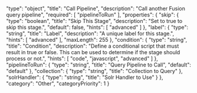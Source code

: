   "type": "object",
  "title": "Call Pipeline",
  "description": "Call another Fusion query pipeline",
  "required": [
    "pipelineToRun"
  ],
  "properties": {
    "skip": {
      "type": "boolean",
      "title": "Skip This Stage",
      "description": "Set to true to skip this stage.",
      "default": false,
      "hints": [
        "advanced"
      ]
    },
    "label": {
      "type": "string",
      "title": "Label",
      "description": "A unique label for this stage.",
      "hints": [
        "advanced"
      ],
      "maxLength": 255
    },
    "condition": {
      "type": "string",
      "title": "Condition",
      "description": "Define a conditional script that must result in true or false. This can be used to determine if the stage should process or not.",
      "hints": [
        "code",
        "javascript",
        "advanced"
      ]
    },
    "pipelineToRun": {
      "type": "string",
      "title": "Query Pipeline to Call",
      "default": "default"
    },
    "collection": {
      "type": "string",
      "title": "Collection to Query"
    },
    "solrHandler": {
      "type": "string",
      "title": "Solr Handler to Use"
    }
  },
  "category": "Other",
  "categoryPriority": 1
}
